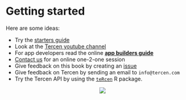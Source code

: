 # Getting started {#getting-started}
Here are some ideas:

* Try the [starters guide](https://tercen.github.io/starters-guide2/)
* Look at the [Tercen youtube channel](https://www.youtube.com/channel/UCNM03GeEXQlz9kO-yhtLtfA)
* For app developers read the online [__app builders guide__](https://tercen.github.io/appbuilders-guide/)
* [Contact us](mailto:info@tercen.com) for an online one-2-one session
* Give feedback on this book by creating an [issue](https://github.com/tercen/tercen-book/issues)
* Give feedback on Tercen by sending an email to `info@tercen.com`
* Try the Tercen API by using the [`teRcen`](https://github.com/tercen/tercen) R package.

<center>![](images/stairs.png)</center>
